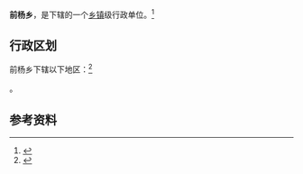 {{中国乡级行政区|21/07/27/206/000}}

'''前杨乡'''，是{{PRC admin/fullname|21/07/27/206/000|3}}下辖的一个[[乡镇|乡镇]]级行政单位。<ref>{{PRC admin/ref sgc|{{PRC admin/parent|21/07/27/206/000}}}}</ref>

== 行政区划 ==

前杨乡下辖以下地区：<ref>{{PRC admin/ref sgc|21/07/27/206/000}}</ref>

{{PRC admin/children|21/07/27/206/000}}。

== 参考资料 ==

{{reflist}}

{{行政区划小作品}}
{{PRC admin/navcat|21/07/27/206/000}}